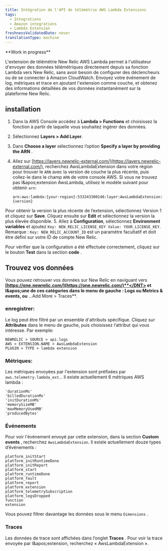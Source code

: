 ```yaml
---
title: Intégration de l'API de télémétrie AWS Lambda Extensions
tags:
  - Integrations
  - Amazon integrations
  - Lambda Extension
freshnessValidatedDate: never
translationType: machine
---
```


<DNT>
  **Work in progress**
</DNT>

L&apos;extension de télémétrie New Relic AWS Lambda permet à l&apos;utilisateur d&apos;envoyer des données télémétriques directement depuis sa fonction Lambda vers New Relic, sans avoir besoin de configurer des déclencheurs ou de se connecter à Amazon CloudWatch. Envoyez votre événement de log, métriques et trace en ajoutant l&apos;extension comme couche, et obtenez des informations détaillées de vos données instantanément sur la plateforme New Relic.

## installation

1. Dans la AWS Console accédez à <DNT>**Lambda &gt; Functions**</DNT> et choisissez la fonction à partir de laquelle vous souhaitez ingérer des données.

2. Sélectionnez <DNT>**Layers &gt; Add Layer**</DNT>.

3. Dans <DNT>**Choose a layer**</DNT> sélectionnez l’option <DNT>**Specify a layer by providing the ARN**</DNT> .

4. Allez sur [https://layers.newrelic-external.com/](https://layers.newrelic-external.com/), recherchez AwsLambdaExtension dans votre région pour trouver le `ARN` avec la version de couche la plus récente, puis collez-le dans le champ `ARN` de votre console AWS. Si vous ne trouvez pas l&amp;apos;extension AwsLambda, utilisez le modèle suivant pour obtenir `arn`:

   `arn:aws:lambda:{your-region}:533243300146:layer:AwsLambdaExtension:{version}`

Pour obtenir la version la plus récente de l’extension, sélectionnez Version 1 et cliquez sur <DNT>**Save**</DNT>. Cliquez ensuite sur <DNT>**Edit**</DNT> et sélectionnez la version la plus élevée disponible. 5. Allez à <DNT>**Configuration**</DNT>, sélectionnez <DNT>**Environment variables**</DNT> et ajoutez `Key: NEW_RELIC_LICENSE_KEY Value: YOUR_LICENSE_KEY`. Remarque : `Key: NEW_RELIC_ACCOUNT_ID` est un paramètre facultatif et doit être défini sur votre ID de compte New Relic.

Pour vérifier que la configuration a été effectuée correctement, cliquez sur le bouton <DNT>**Test**</DNT> dans la section <DNT>**code**</DNT> .

## Trouvez vos données

Vous pouvez retrouver vos données sur New Relic en naviguant vers <DNT>**[https://one.newrelic.com/](https://one.newrelic.com/)**</DNT> et l&amp;apos;une de ces catégories dans le menu de gauche : <DNT>**Logs**</DNT> ou <DNT>**Metrics &amp; events**</DNT>, ou <DNT>**...Add More &gt; Traces**</DNT>.

### enregistrer:

Le log peut être filtré par un ensemble d&apos;attributs spécifique. Cliquez sur <DNT>**Attributes**</DNT> dans le menu de gauche, puis choisissez l’attribut qui vous intéresse. Par exemple:

```
NEWRELIC > SOURCE > api.logs
AWS > EXTENSION.NAME > AwsLambdaExtension
PLUGIN > TYPE > lambda extension
```

### Métriques:

Les métriques envoyées par l&apos;extension sont préfixées par `aws.telemetry.lambda_ext.`. Il existe actuellement 6 métriques AWS lambda :

```
'durationMs'
'billedDurationMs'
'initDurationMs'
'memorySizeMB'
'maxMemoryUsedMB'
'producedBytes'
```

### Événements

Pour voir l&apos;événement envoyé par cette extension, dans la section <DNT>**Custom events**</DNT> , recherchez `AwsLambdaExtension`. Il existe actuellement douze types d’événements :

```
platform_initStart
platform_initRuntimeDone
platform_initReport
platform_start
platform_runtimeDone
platform_fault
platform_report
platform_extension
platform_telemetrySubscription
platform_logsDropped
function
extension
```

Vous pouvez filtrer davantage les données sous le menu `Dimensions` .

### Traces

Les données de trace sont affichées dans l’onglet <DNT>**Traces**</DNT> . Pour voir la trace envoyée par l&amp;apos;extension, recherchez « AwsLambdaExtension ».